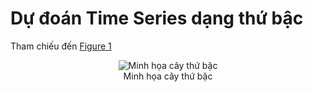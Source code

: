 # Dự đoán Time Series dạng thứ bậc

Tham chiếu đến [Figure 1](#figure-1)


<figure align="center" id="figure-1">
  <img src="../images/06/hierachical.png" alt="Minh họa cây thứ bậc">
  <figcaption>Minh họa cây thứ bậc</figcaption>
</figure>
